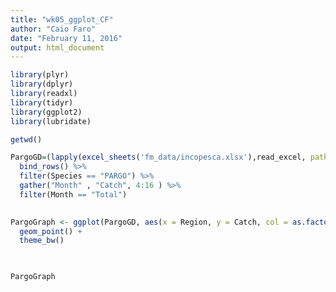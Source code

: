 ```yaml
---
title: "wk05_ggplot_CF"
author: "Caio Faro"
date: "February 11, 2016"
output: html_document
---
```


```r
library(plyr)
library(dplyr)
library(readxl)
library(tidyr)
library(ggplot2)
library(lubridate)

getwd()

PargoGD=(lapply(excel_sheets('fm_data/incopesca.xlsx'),read_excel, path='fm_data/incopesca.xlsx' )) %>%
  bind_rows() %>%
  filter(Species == "PARGO") %>%
  gather("Month" , "Catch", 4:16 ) %>%
  filter(Month == "Total")
  

PargoGraph <- ggplot(PargoGD, aes(x = Region, y = Catch, col = as.factor(Year))) +
  geom_point() +
  theme_bw()
  


PargoGraph
```

